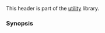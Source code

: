 {{cpp/header/title|source_location|notes={{mark c++20}}}}
{{cpp/header/navbar}}

This header is part of the [[cpp/utility|utility]] library.

{{dsc begin}}
{{dsc h1 | Classes}}
{{dsc inc | cpp/utility/dsc source_location}}
{{dsc end}}

===Synopsis===
{{cpp/synopsis/source_location}}

{{langlinks|es|ja|ru|zh}}